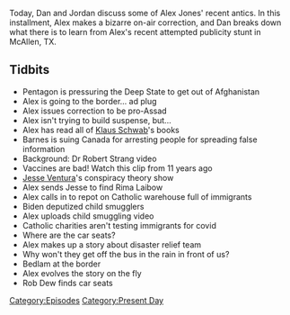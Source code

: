 {{DEFAULTSORT:
    #_EPISODE_0572:June 28-30, 2021
}}{{Episode
    | title             = June 28-30, 2021
    | caption           = Listen to this episode on [https://knowledgefight.libsyn.com/572-june-28-30-2021 Libsyn] [https://open.spotify.com/episode/23BtBjjWBU7rhp6rBtKt6m Spotify], Read the [[Transcript/572: June 28-30, 2021|Unofficial Transcript]]
    | episodeNumber     = 572
    | length            = 01:24:36
    | airDate           = July 2, 2021
    | coverageStartDate = June 28, 2021
    | coverageEndDate   = June 30, 2021
    | episodeType       = [[:Category:Present Day|Present Day]]
    | appearance        = [[Bashar al-Assad]], [[Klaus Schwab]], [[Robert Barnes]], [[Dr Robert Strang]], [[Jesse Ventura]], [[Rima Laibow]], [[Rob Dew]]
    | previousEpisode   = [[571: May 22-27, 2003]]
    | nextEpisode       = [[573: July 1, 2021]]
}}

{{Stub}}

Today, Dan and Jordan discuss some of Alex Jones' recent antics. In this installment, Alex makes a bizarre on-air correction, and Dan breaks down what there is to learn from Alex's recent attempted publicity stunt in McAllen, TX.

==Tidbits==

*Pentagon is pressuring the Deep State to get out of Afghanistan
*Alex is going to the border... ad plug
*Alex issues correction to be pro-Assad
*Alex isn't trying to build suspense, but...
*Alex has read all of [[Klaus Schwab]]'s books
*Barnes is suing Canada for arresting people for spreading false information
*Background: Dr Robert Strang video
*Vaccines are bad! Watch this clip from 11 years ago
*[[Jesse Ventura]]'s conspiracy theory show
*Alex sends Jesse to find Rima Laibow
*Alex calls in to repot on Catholic warehouse full of immigrants
*Biden deputized child smugglers
*Alex uploads child smuggling video
*Catholic charities aren't testing immigrants for covid
*Where are the car seats?
*Alex makes up a story about disaster relief team
*Why won't they get off the bus in the rain in front of us?
*Bedlam at the border
*Alex evolves the story on the fly
*Rob Dew finds car seats

[[Category:Episodes]]
[[Category:Present Day]]
